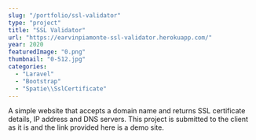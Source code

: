 ```yaml
---
slug: "/portfolio/ssl-validator"
type: "project"
title: "SSL Validator"
url: "https://earvinpiamonte-ssl-validator.herokuapp.com/"
year: 2020
featuredImage: "0.png"
thumbnail: "0-512.jpg"
categories:
  - "Laravel"
  - "Bootstrap"
  - "Spatie\\SslCertificate"
---
```


A simple website that accepts a domain name and returns SSL certificate details, IP address and DNS servers. This project is submitted to the client as it is and the link provided here is a demo site.
